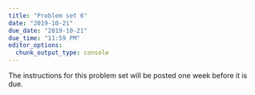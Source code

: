 ```yaml
---
title: "Problem set 6"
date: "2019-10-21"
due_date: "2019-10-21"
due_time: "11:59 PM"
editor_options: 
  chunk_output_type: console
---
```


The instructions for this problem set will be posted one week before it is due.
